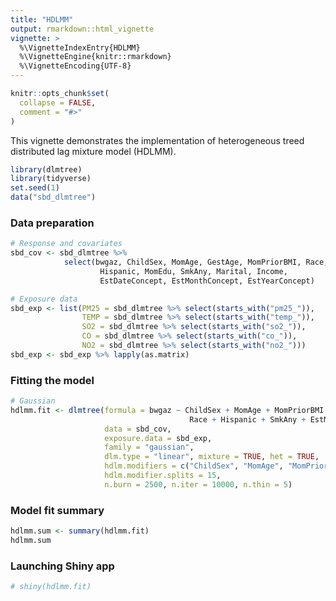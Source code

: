 ```yaml
---
title: "HDLMM"
output: rmarkdown::html_vignette
vignette: >
  %\VignetteIndexEntry{HDLMM}
  %\VignetteEngine{knitr::rmarkdown}
  %\VignetteEncoding{UTF-8}
---
```


```r
knitr::opts_chunk$set(
  collapse = FALSE,
  comment = "#>"
)
```

This vignette demonstrates the implementation of heterogeneous treed distributed lag mixture model (HDLMM).

```r
library(dlmtree)
library(tidyverse)
set.seed(1)
data("sbd_dlmtree")
```

### Data preparation
```r
# Response and covariates
sbd_cov <- sbd_dlmtree %>% 
            select(bwgaz, ChildSex, MomAge, GestAge, MomPriorBMI, Race,
                    Hispanic, MomEdu, SmkAny, Marital, Income,
                    EstDateConcept, EstMonthConcept, EstYearConcept)

# Exposure data
sbd_exp <- list(PM25 = sbd_dlmtree %>% select(starts_with("pm25_")),
                TEMP = sbd_dlmtree %>% select(starts_with("temp_")),
                SO2 = sbd_dlmtree %>% select(starts_with("so2_")),
                CO = sbd_dlmtree %>% select(starts_with("co_")),
                NO2 = sbd_dlmtree %>% select(starts_with("no2_")))
sbd_exp <- sbd_exp %>% lapply(as.matrix)
```

### Fitting the model
```r
# Gaussian
hdlmm.fit <- dlmtree(formula = bwgaz ~ ChildSex + MomAge + MomPriorBMI +
                                        Race + Hispanic + SmkAny + EstMonthConcept,
                     data = sbd_cov,
                     exposure.data = sbd_exp,
                     family = "gaussian",
                     dlm.type = "linear", mixture = TRUE, het = TRUE,
                     hdlm.modifiers = c("ChildSex", "MomAge", "MomPriorBMI", "SmkAny"),
                     hdlm.modifier.splits = 15,
                     n.burn = 2500, n.iter = 10000, n.thin = 5)
```

### Model fit summary
```r
hdlmm.sum <- summary(hdlmm.fit)
hdlmm.sum
```

### Launching Shiny app
```r
# shiny(hdlmm.fit)
```

